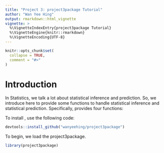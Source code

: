 ```yaml
---
title: "Project 3: project3package Tutorial"
author: "Wan Yee Hing"
output: rmarkdown::html_vignette
vignette: >
  %\VignetteIndexEntry{project3package Tutorial}
  %\VignetteEngine{knitr::rmarkdown}
  %\VignetteEncoding{UTF-8}
---
```


```r
knitr::opts_chunk$set(
  collapse = TRUE,
  comment = "#>"
)
```

# Introduction

In Statistics, we talk a lot about statistical inference and prediction. So, we
introduce \texttt{project3package} here to provide some functions to handle
statistical inference and statistical prediction. Specifically,
\texttt{project3package} provides four functions:
\begin{itemize}
\item my_t.test function
\item my_lm function
\item my_knn_cv function
\item my_rf_cv function
\end{itemize}

To install \texttt{project3package}, use the following code:
```r
devtools::install_github("wanyeehing/project3package")
```

To begin, we load the project3package.
```r
library(project3package)
```
